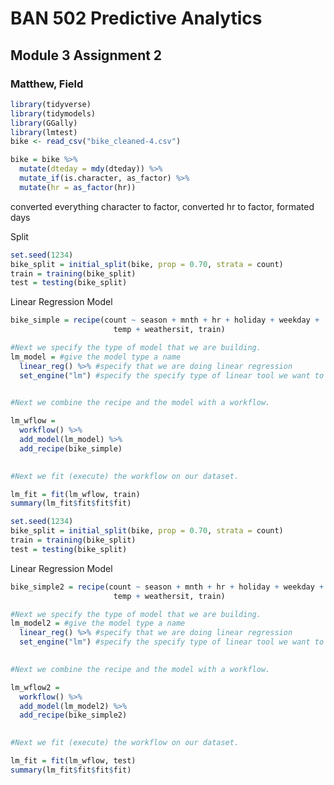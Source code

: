 # BAN 502 Predictive Analytics

## Module 3 Assignment 2

### Matthew, Field


```{r loading data}
library(tidyverse)
library(tidymodels)
library(GGally)
library(lmtest)
bike <- read_csv("bike_cleaned-4.csv")
```

```{r modifying bike}
bike = bike %>%
  mutate(dteday = mdy(dteday)) %>%
  mutate_if(is.character, as_factor) %>%
  mutate(hr = as_factor(hr))
```

converted everything character to factor, converted hr to factor, formated days

Split  

```{r splitting dataset}
set.seed(1234)
bike_split = initial_split(bike, prop = 0.70, strata = count)
train = training(bike_split)
test = testing(bike_split)
```

Linear Regression Model

```{r Question 3}
bike_simple = recipe(count ~ season + mnth + hr + holiday + weekday +
                       temp + weathersit, train)

#Next we specify the type of model that we are building.  
lm_model = #give the model type a name 
  linear_reg() %>% #specify that we are doing linear regression
  set_engine("lm") #specify the specify type of linear tool we want to use 

 
#Next we combine the recipe and the model with a workflow.  

lm_wflow = 
  workflow() %>% 
  add_model(lm_model) %>% 
  add_recipe(bike_simple)

 
#Next we fit (execute) the workflow on our dataset.  

lm_fit = fit(lm_wflow, train)
summary(lm_fit$fit$fit$fit)
```

```{r splitting dataset}
set.seed(1234)
bike_split = initial_split(bike, prop = 0.70, strata = count)
train = training(bike_split)
test = testing(bike_split)
```

Linear Regression Model

```{r Question 5}
bike_simple2 = recipe(count ~ season + mnth + hr + holiday + weekday +
                       temp + weathersit, train)

#Next we specify the type of model that we are building.  
lm_model2 = #give the model type a name 
  linear_reg() %>% #specify that we are doing linear regression
  set_engine("lm") #specify the specify type of linear tool we want to use 

 
#Next we combine the recipe and the model with a workflow.  

lm_wflow2 = 
  workflow() %>% 
  add_model(lm_model2) %>% 
  add_recipe(bike_simple2)

 
#Next we fit (execute) the workflow on our dataset.  

lm_fit = fit(lm_wflow, test)
summary(lm_fit$fit$fit$fit)
```
